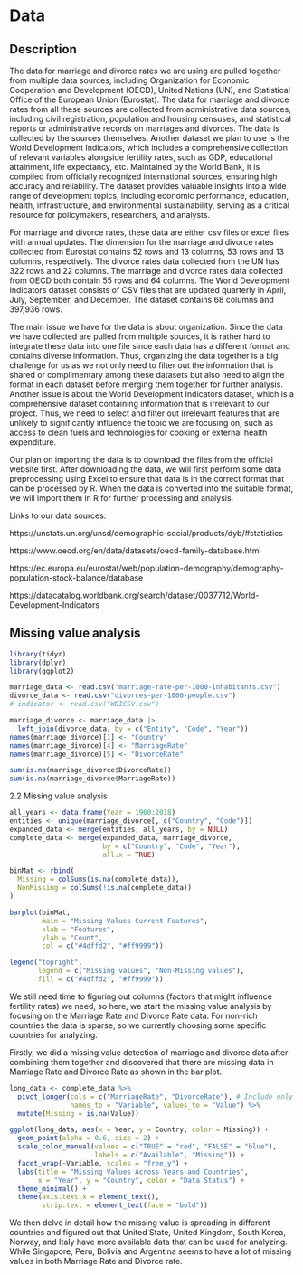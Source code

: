 # Data

## Description

The data for marriage and divorce rates we are using are pulled together from multiple data sources, including Organization for Economic Cooperation and Development (OECD), United Nations (UN), and Statistical Office of the European Union (Eurostat). The data for marriage and divorce rates from all these sources are collected from administrative data sources, including civil registration, population and housing censuses, and statistical reports or administrative records on marriages and divorces. The data is collected by the sources themselves. Another dataset we plan to use is the World Development Indicators, which includes a comprehensive collection of relevant variables alongside fertility rates, such as GDP, educational attainment, life expectancy, etc. Maintained by the World Bank, it is compiled from officially recognized international sources, ensuring high accuracy and reliability. The dataset provides valuable insights into a wide range of development topics, including economic performance, education, health, infrastructure, and environmental sustainability, serving as a critical resource for policymakers, researchers, and analysts. 

For marriage and divorce rates, these data are either csv files or excel files with annual updates. The dimension for the marriage and divorce rates collected from Eurostat contains 52 rows and 13 columns, 53 rows and 13 columns, respectively. The divorce rates data collected from the UN has 322 rows and 22 columns. The marriage and divorce rates data collected from OECD both contain 55 rows and 64 columns. The World Development Indicators dataset consists of CSV files that are updated quarterly in April, July, September, and December. The dataset contains 68 columns and 397,936 rows.


The main issue we have for the data is about organization. Since the data we have collected are pulled from multiple sources, it is rather hard to integrate these data into one file since each data has a different format and contains diverse information. Thus, organizing the data together is a big challenge for us as we not only need to filter out the information that is shared or complimentary among these datasets but also need to align the format in each dataset before merging them together for further analysis. Another issue is about the World Development Indicators dataset, which is a comprehensive dataset containing information that is irrelevant to our project. Thus, we need to select and filter out irrelevant features that are unlikely to significantly influence the topic we are focusing on, such as access to clean fuels and technologies for cooking or external health expenditure.


Our plan on importing the data is to download the files from the official website first. After downloading the data, we will first perform some data preprocessing using Excel to ensure that data is in the correct format that can be processed by R. When the data is converted into the suitable format, we will import them in R for further processing and analysis.

Links to our data sources:

https://unstats.un.org/unsd/demographic-social/products/dyb/#statistics

https://www.oecd.org/en/data/datasets/oecd-family-database.html

https://ec.europa.eu/eurostat/web/population-demography/demography-population-stock-balance/database

https://datacatalog.worldbank.org/search/dataset/0037712/World-Development-Indicators 


## Missing value analysis
```r
library(tidyr)
library(dplyr)
library(ggplot2)
```

```r
marriage_data <- read.csv("marriage-rate-per-1000-inhabitants.csv")
divorce_data <- read.csv("divorces-per-1000-people.csv")
# indicator <- read.csv("WDICSV.csv")
```

```r
marriage_divorce <- marriage_data |> 
  left_join(divorce_data, by = c("Entity", "Code", "Year")) 
names(marriage_divorce)[1] <- "Country"
names(marriage_divorce)[4] <- "MarriageRate"
names(marriage_divorce)[5] <- "DivorceRate"

sum(is.na(marriage_divorce$DivorceRate))
sum(is.na(marriage_divorce$MarriageRate))
```


2.2 Missing value analysis
```r
all_years <- data.frame(Year = 1960:2018)
entities <- unique(marriage_divorce[, c("Country", "Code")])
expanded_data <- merge(entities, all_years, by = NULL)
complete_data <- merge(expanded_data, marriage_divorce, 
                       by = c("Country", "Code", "Year"), 
                       all.x = TRUE)
```

```r
binMat <- rbind(
  Missing = colSums(is.na(complete_data)),
  NonMissing = colSums(!is.na(complete_data))
)

barplot(binMat, 
        main = "Missing Values Current Features", 
        xlab = "Features", 
        ylab = "Count", 
        col = c("#4dffd2", "#ff9999"))

legend("topright", 
       legend = c("Missing values", "Non-Missing values"), 
       fill = c("#4dffd2", "#ff9999"))
```
We still need time to figuring out columns (factors that might influence fertility rates) we need, so here,
we start the missing value analysis by focusing on the Marriage Rate and Divorce Rate data. For non-rich countries the data is sparse, so we currently choosing some specific countries for analyzing.

Firstly, we did a missing value detection of marriage and divorce data after combining them together and
discovered that there are missing data in Marriage Rate and Divorce Rate as shown in the bar plot.


```r
long_data <- complete_data %>%
  pivot_longer(cols = c("MarriageRate", "DivorceRate"), # Include only relevant columns
               names_to = "Variable", values_to = "Value") %>%
  mutate(Missing = is.na(Value)) 

ggplot(long_data, aes(x = Year, y = Country, color = Missing)) +
  geom_point(alpha = 0.6, size = 2) +
  scale_color_manual(values = c("TRUE" = "red", "FALSE" = "blue"),
                     labels = c("Available", "Missing")) +
  facet_wrap(~Variable, scales = "free_y") +
  labs(title = "Missing Values Across Years and Countries",
       x = "Year", y = "Country", color = "Data Status") +
  theme_minimal() +
  theme(axis.text.x = element_text(),
        strip.text = element_text(face = "bold"))
```
We then delve in detail how the missing value is spreading in different countries and figured 
out that United State, United Kingdom, South Korea, Norway, and Italy have more available data 
that can be used for analyzing. While Singapore, Peru, Bolivia and Argentina seems to have a lot
of missing values in both Marriage Rate and Divorce rate.

